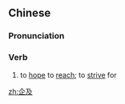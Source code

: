 ==Chinese==
{{zh-forms}}

===Pronunciation===
{{zh-pron
|m=企jí
|c=kei5 kap6
|mn=qz,xm:khí-ki̍p/zz:thì-ki̍p
|cat=v
}}

===Verb===
{{zh-verb}}

# to [[hope]] to [[reach]]; to [[strive]] for

[[zh:企及]]